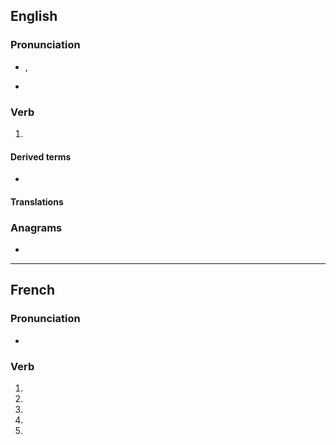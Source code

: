 {{also|accoutré}}
==English==

===Pronunciation===
* {{IPA|en|/əˈkuːtə/}}, {{enPR|ac-cou*tre}}
* {{audio|en|LL-Q1860 (eng)-Vealhurl-accoutre.wav|Audio (Southern England)}}

===Verb===
{{en-verb|pres_ptc2=accoutreing}}

# {{alternative form of|en|accouter}}

====Derived terms====
* {{l|en|accoutrement}}

====Translations====
{{trans-see|accouter}}

===Anagrams===
* {{anagrams|en|a=acceortu|accouter|cocurate}}

----

==French==

===Pronunciation===
* {{homophones|fr|accoutrent|accoutres}}

===Verb===
{{head|fr|verb form}}

# {{inflection of|fr|accoutrer||1|s|pres|indc}}
# {{inflection of|fr|accoutrer||3|s|pres|indc}}
# {{inflection of|fr|accoutrer||1|s|pres|subj}}
# {{inflection of|fr|accoutrer||3|s|pres|subj}}
# {{inflection of|fr|accoutrer||2|s|impr}}